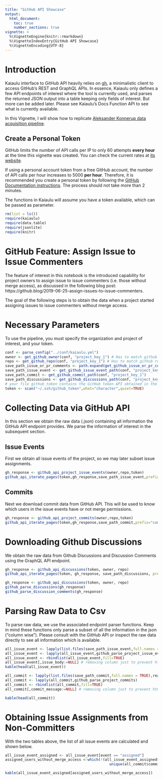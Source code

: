 ```yaml
---
title: "GitHub API Showcase"
output: 
  html_document:
    toc: true
    number_sections: true
vignette: >
  %\VignetteEngine{knitr::rmarkdown}
  %\VignetteIndexEntry{GitHub API Showcase}
  %\VignetteEncoding{UTF-8}
---
```


# Introduction


Kaiaulu interface to GitHub API heavily relies on [gh](https://github.com/r-lib/gh), a minimalistic client to access GitHub’s REST and GraphQL APIs. In essence, Kaiaulu only defines a few API endpoints of interest where the tool is currently used, and parses the returned JSON output into a table keeping only fields of interest. But more can be added later. Please see Kaiaulu's Docs Function API to see what is currently available. 

In this Vignette, I will show how to replicate [Aleksander Konnerup data acquisition pipeline](https://github.com/AleksanderKonnerup/AleksanderKonnerup_akon223_projectZ).

## Create a Personal Token 

GitHub limits the number of API calls per IP to only 60 attempts **every hour** at the time this vignette was created. You can check the current rates at [its website](https://docs.github.com/en/free-pro-team@latest/rest/overview/resources-in-the-rest-api#rate-limiting).

If using a personal account token from a free GitHub account, the number of API calls per hour increases to 5000 **per hour**. Therefore, it is recommended you create a personal token by following the [GitHub Documentation instructions](https://docs.github.com/en/free-pro-team@latest/github/authenticating-to-github/creating-a-personal-access-token#:~:text=Creating%20a%20token.%201%20Verify%20your%20email%20address%2C,able%20to%20see%20the%20token%20again.%20More%20items). The process should not take more than 2 minutes.

The functions in Kaiaulu will assume you have a token available, which can be passed as parameter. 

```r
rm(list = ls())
require(kaiaulu)
require(data.table)
require(jsonlite)
require(knitr)
```


# GitHub Feature: Assign Issue to Issue Commenters

The feature of interest in this notebook is the introduced capability for project owners to assign issue to issue commenters (i.e. those without merge access), as discussed in the following blog post: https://github.blog/2019-06-25-assign-issues-to-issue-commenters. 

The goal of the following steps is to obtain the data when a project started assigning issues to issue commenters without merge access. 

# Necessary Parameters

To use the pipeline, you must specify the organization and project of interest, and your token.

```r
conf <- parse_config("../conf/kaiaulu.yml")
owner <- get_github_owner(conf, "project_key_1") # Has to match github organization (e.g. github.com/sailuh)
repo <- get_github_repo(conf, "project_key_1") # Has to match github repository (e.g. github.com/sailuh/perceive)
save_path_issue_or_pr_comments <- path.expand(get_github_issue_or_pr_comment_path(conf, "project_key_1"))
save_path_issue_event <- get_github_issue_event_path(conf, "project_key_1")
save_path_commit <- get_github_commit_path(conf, "project_key_1")
save_path_discussions <- get_github_discussions_path(conf, "project_key_1")
# your file github_token contains the GitHub token API obtained in the steps above
token <- scan("~/.ssh/github_token",what="character",quiet=TRUE)
```

# Collecting Data via GitHub API

In this section we obtain the raw data (.json) containing all information the GitHub API endpoint provides. We parse the information of interest in the subsequent section.  

## Issue Events

First we obtain all issue events of the project, so we may later subset issue assignments. 

```r
gh_response <- github_api_project_issue_events(owner,repo,token)
github_api_iterate_pages(token,gh_response,save_path_issue_event,prefix="issue_event")
```

## Commits

Next we download commit data from GitHub API. This will be used to know which users in the issue events have or not merge permissions.

```r
gh_response <- github_api_project_commits(owner,repo,token)
github_api_iterate_pages(token,gh_response,save_path_commit,prefix="commit")
```

# Downloading Github Discussions

We obtain the raw data from Github Discussions and Discussion Comments using the GraphQL API endpoint.

```r
gh_response <- github_api_discussions(token, owner, repo)
github_api_iterate_pages(token, gh_response, save_path_discussions, prefix="discussion")
```

```r
gh_response <- github_api_discussions(token, owner, repo)
github_parse_discussions(gh_response)
github_parse_discussion_comments(gh_response)
```

# Parsing Raw Data to Csv

To parse raw data, we use the associated endpoint parser functions. Keep in mind these functions only parse a subset of all the information in the json ("column wise"). Please consult with the GitHub API or inspect the raw data directly to see all information which is available. 

```r
all_issue_event <- lapply(list.files(save_path_issue_event,full.names = TRUE),read_json)
all_issue_event <- lapply(all_issue_event,github_parse_project_issue_events)
all_issue_event <- rbindlist(all_issue_event,fill=TRUE)
all_issue_event[,issue_body:=NULL] # removing column just to prevent html rendering error
kable(head(all_issue_event))
```

```r
all_commit <- lapply(list.files(save_path_commit,full.names = TRUE),read_json)
all_commit <- lapply(all_commit,github_parse_project_commits)
all_commit <- rbindlist(all_commit,fill=TRUE)
all_commit[,commit_message:=NULL] # removing column just to prevent html rendering error

kable(head(all_commit))
```

# Obtaining Issue Assignments from Non-Committers

With the two tables above, the list of all issue events are calculated and shown below.

```r
all_issue_event_assigned <- all_issue_event[event == "assigned"]
assigned_users_without_merge_access <-which(!(all_issue_event_assigned$issue_assignee_login %in%
                                                unique(all_commit$committer_login)))

kable(all_issue_event_assigned[assigned_users_without_merge_access])
```
